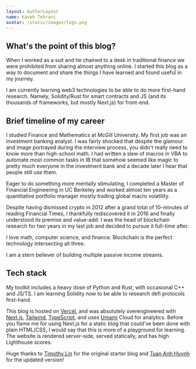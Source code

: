 ```yaml
---
layout: AuthorLayout
name: Kaveh Tehrani
avatar: /static/images/logo.png
---
```

## What's the point of this blog?

When I worked as a suit and tie chained to a desk in traditional finance we were prohibited from sharing almost
anything online. I started this blog as a way to document and share the things I have learned and found useful in my journey.

I am currently learning web3 technologies to be able to do more first-hand research. Namely, Solidity/Rust for smart
contracts and JS (and its thousands of frameworks, but mostly Next.js) for front-end.

## Brief timeline of my career

I studied Finance and Mathematics at McGill University. My first job was an investment banking analyst. I was fairly
shocked that despite the glamour and image portrayed during the interview process, you didn't really need to know
more than high-school math. I had written a slew of macros in VBA to automate most common tasks in IB that somehow
seemed like magic to pretty much everyone in the investment bank and a decade later I hear that people still use them.

Eager to do something more mentally stimulating, I completed a Master of Financial Engineering in UC Berkeley and
worked almost ten years as a quantitative portfolio manager mostly trading global macro volatility.

Despite having dismissed crypto in 2012 after a grand total of 10-minutes of reading Financial Times, I thankfully
rediscovered it in 2016 and finally understood its premise and value-add. I was the head of blockchain research for
two years in my last job and decided to pursue it full-time after.

I love math, computer science, and finance. Blockchain is the perfect technology intersecting all three.

I am a stern believer of building multiple passive income streams.

## Tech stack

My toolkit includes a heavy dose of Python and Rust, with occasional C++ and JS/TS. I am learning Solidity
now to be able to research defi protocols first-hand.

This blog is hosted on [Vercel](https://vercel.com/?ref=kaveh.page), and was absolutely overengineered with
[Next.js](https://nextjs.org/?ref=kaveh.page),
[Tailwind](https://tailwindcss.com/?ref=kaveh.page),
[TypeScript](https://www.typescriptlang.org/?ref=kaveh.page), and uses
[Umami](https://umami.is/?ref=kaveh.page) Cloud for analytics. Before you flame me for using Next.js for a static
blog that could've been done with plain HTML/CSS, I would say that this is more of a playground for learning. The
website is rendered server-side, served statically, and has high Lighthouse scores.


Huge thanks to [Timothy Lin](https://www.timlrx.com/) for the original starter blog and
[Tuan Anh Huynh](https://www.leohuynh.dev/) for the updated version!
